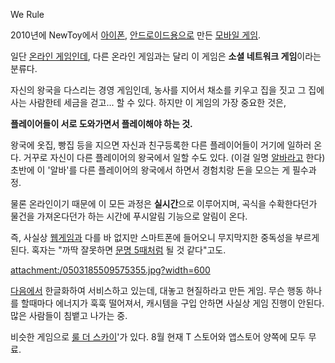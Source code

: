 We Rule

2010년에 NewToy에서 [[아이폰]], [[안드로이드]]용으로 만든 [[모바일 게임]].

일단 [[온라인 게임]]인데, 다른 온라인 게임과는 달리 이 게임은 '''소셜 네트워크 게임'''이라는 분류다.

자신의 왕국을 다스리는 경영 게임인데, 농사를 지어서 채소를 키우고 집을 짓고 그 집에 사는 사람한테 세금을 걷고... 할 수 있다. 하지만 이 게임의 가장 중요한 것은,

'''플레이어들이 서로 도와가면서 플레이해야 하는 것.'''

왕국에 옷집, 빵집 등을 지으면 자신과 친구등록한 다른 플레이어들이 거기에 일하러 온다. 거꾸로 자신이 다른 플레이어의 왕국에서 일할 수도 있다. (이걸 일명 [[알바]]라고 한다) 초반에 이 '알바'를 다른 플레이어의 왕국에서 하면서 경험치랑 돈을 모으는 게 필수과정.

물론 온라인이기 때문에 이 모든 과정은 '''실시간'''으로 이루어지며, 곡식을 수확한다던가 물건을 가져온다던가 하는 시간에 푸시알림 기능으로 알림이 온다.

즉, 사실상 [[웹게임]]과 다를 바 없지만 스마트폰에 들어오니 무지막지한 중독성을 부르게 된다. 혹자는 "까딱 잘못하면 [[문명 5]]때처럼 될 것 같다"고도.

attachment:/0503185509575355.jpg?width=600
 
[[다음]]에서 한글화하여 서비스하고 있는데, 대놓고 현질하라고 만든 게임. 무슨 행동 하나를 할때마다 에너지가 훅훅 떨어져서, 캐시템을 구입 안하면 사실상 게임 진행이 안된다. 많은 사람들이 침뱉고 나가는 중.

비슷한 게임으로 [[룰 더 스카이]]'가 있다. 8월 현재 T 스토어와 앱스토어 양쪽에 모두 무료.
